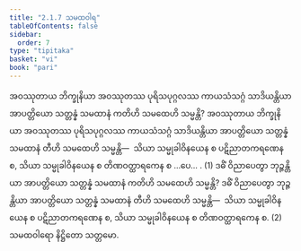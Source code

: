 ```yaml
---
title: "2.1.7 သမထဝါရ"
tableOfContents: false
sidebar:
  order: 7
type: "tipitaka"
basket: "vi"
book: "pari"
---
```



<DynamicBreadcrumb />

<Division number="245" book="pari" e="ch" v="5" p="143">

<Paragraph number="1003" book="pari">
အဝဿုတာယ ဘိက္ခုနိယာ အဝဿုတဿ ပုရိသပုဂ္ဂလဿ ကာယသံသဂ္ဂံ သာဒိယန္တိယာ အာပတ္တိယော သတ္တန္နံ သမထာနံ ကတိဟိ သမထေဟိ သမ္မန္တိ? အဝဿုတာယ ဘိက္ခုနိယာ အဝဿုတဿ ပုရိသပုဂ္ဂလဿ ကာယသံသဂ္ဂံ သာဒိယန္တိယာ အာပတ္တိယော သတ္တန္နံ သမထာနံ တီဟိ သမထေဟိ သမ္မန္တိ—  သိယာ သမ္မုခါဝိနယေန စ ပဋိညာတကရဏေန စ, သိယာ သမ္မုခါဝိနယေန စ တိဏဝတ္ထာရကေန စ …ပေ… . (1)
</Paragraph>

<Paragraph number="1004" book="pari">
ဒဓိံ ဝိညာပေတွာ ဘုဉ္ဇန္တိယာ အာပတ္တိယော သတ္တန္နံ သမထာနံ ကတိဟိ သမထေဟိ သမ္မန္တိ? ဒဓိံ ဝိညာပေတွာ ဘုဉ္ဇန္တိယာ အာပတ္တိယော သတ္တန္နံ သမထာနံ တီဟိ သမထေဟိ သမ္မန္တိ—  သိယာ သမ္မုခါဝိနယေန စ ပဋိညာတကရဏေန စ, သိယာ သမ္မုခါဝိနယေန စ တိဏဝတ္ထာရကေန စ. (2)

</Paragraph>
</Division>

<Paragraph number="1005" type="center" book="pari">
သမထဝါရော နိဋ္ဌိတော သတ္တမော.
</Paragraph>